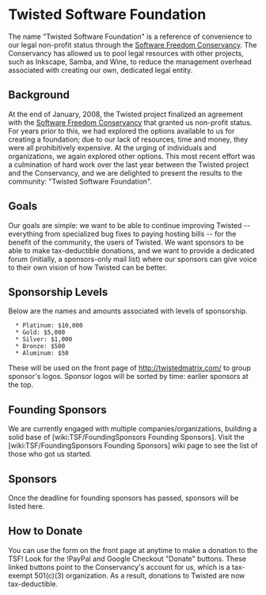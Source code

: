 = Twisted Software Foundation =

The name "Twisted Software Foundation" is a reference of convenience to our legal non-profit status through the [http://conservancy.softwarefreedom.org/ Software Freedom Conservancy]. The Conservancy has allowed us to pool legal resources with other projects, such as Inkscape, Samba, and Wine, to reduce the management overhead associated with creating our own, dedicated legal entity.

== Background ==

At the end of January, 2008, the Twisted project finalized an agreement with the [http://conservancy.softwarefreedom.org/ Software Freedom Conservancy] that granted us non-profit status. For years prior to this, we had explored the options available to us for creating a foundation; due to our lack of resources, time and money, they were all prohibitively expensive. At the urging of individuals and organizations, we again explored other options. This most recent effort was a culmination of hard work over the last year between the Twisted project and the Conservancy, and we are delighted to present the results to the community: "Twisted Software Foundation".

== Goals ==

Our goals are simple: we want to be able to continue improving Twisted -- everything from specialized bug fixes to paying hosting bills -- for the benefit of the community, the users of Twisted. We want sponsors to be able to make tax-deductible donations, and we want to provide a dedicated forum (initially, a sponsors-only mail list) where our sponsors can give voice to their own vision of how Twisted can be better.

== Sponsorship Levels ==

Below are the names and amounts associated with levels of sponsorship. 

   * Platinum: $10,000
   * Gold: $5,000
   * Silver: $1,000
   * Bronze: $500
   * Aluminum: $50

These will be used on the front page of http://twistedmatrix.com/ to group sponsor's logos. Sponsor logos will be sorted by time: earlier sponsors at the top.

== Founding Sponsors ==

We are currently engaged with multiple companies/organizations, building a solid base of [wiki:TSF/FoundingSponsors Founding Sponsors]. Visit the [wiki:TSF/FoundingSponsors Founding Sponsors] wiki page to see the list of those who got us started.

== Sponsors ==

Once the deadline for founding sponsors has passed, sponsors will be listed here.

== How to Donate ==

You can use the form on the front page at anytime to make a donation to the TSF! Look for the !PayPal and Google Checkout "Donate" buttons. These linked buttons point to the Conservancy's account for us, which is a tax-exempt 501(c)(3) organization. As a result, donations to Twisted are now tax-deductible.

